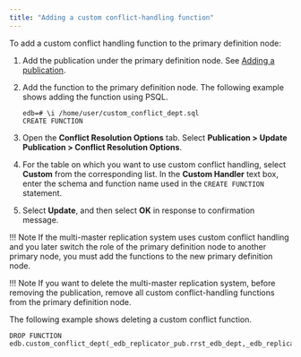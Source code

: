```yaml
---
title: "Adding a custom conflict-handling function"
---
```


<div id="adding_custom_conflict_handling_function" class="registered_link"></div>

To add a custom conflict handling function to the primary definition node:

1.  Add the publication under the primary definition node. See [Adding a publication](../../02_creating_publication_mmr/#add_pub_mmr).

1.  Add the function to the primary definition node. The following example shows adding the function using PSQL.

    ```text
    edb=# \i /home/user/custom_conflict_dept.sql
    CREATE FUNCTION
    ```

1.  Open the **Conflict Resolution Options** tab. Select **Publication > Update Publication > Conflict Resolution Options**.

1.  For the table on which you want to use custom conflict handling, select **Custom** from the corresponding list. In the **Custom Handler** text box, enter the schema and function name used in the `CREATE FUNCTION` statement.

1.  Select **Update**, and then select **OK** in response to confirmation message.

!!! Note
    If the multi-master replication system uses custom conflict handling and you later switch the role of the primary definition node to another primary node, you must add the functions to the new primary definition node.

!!! Note
    If you want to delete the multi-master replication system, before removing the publication, remove all custom conflict-handling functions from the primary definition node.

The following example shows deleting a custom conflict function.

```text
DROP FUNCTION edb.custom_conflict_dept(_edb_replicator_pub.rrst_edb_dept,_edb_replicator_pub.rrst_edb_dept,varchar);
```
